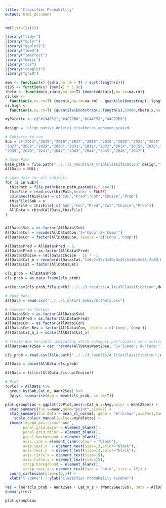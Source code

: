 ```yaml
---
title: "Classifier Probability"
output: html_document
---
```


```r
rm(list=(ls()))

library("tidyr")
library("dplyr")
library("ggplot2")
library("lme4")
library("lmerTest")
library("Hmisc")
library("car")
library("cowplot")
library("grid")

sem <- function(x) {sd(x,na.rm = T) / sqrt(length(x))}
ci95 <- function(x) {sem(x) * 1.96}
theta <- function(x,xdata,na.rm=T) {mean(xdata[x],na.rm=na.rm)}
ci.low <- 
  function(x,na.rm=T) {mean(x,na.rm=na.rm) - quantile(bootstrap(1:length(x),10000,theta,x,na.rm=na.rm)$thetastar,.025,na.rm=na.rm)}
ci.high <- 
  function(x,na.rm=T) {quantile(bootstrap(1:length(x),10000,theta,x,na.rm=na.rm)$thetastar,.975,na.rm=na.rm) - mean(x,na.rm=na.rm)}

myPalette <- c("#C44E52","#4C72B0","#C44E52","#4C72B0")

design = 'align_native_delete1_trialbetas_copemap_scaled'

```

```r
# Subjects to run
Sub = c("2013","2015","2016","2017","2018","2019","2020","2021","2022","2024",
"2027","2028","2029","2030","2031","2032","2033","2034","2035","2036","2038",
"2039","2040","2041","2042","2043","2044","2045","2046","2047")

# Base Path
base_path = file.path("../../3_results/4_TrialClassification",design,"TrainTrial/vvs")  
AllData = NULL;

# Load data for all subjects
for (s in Sub){
  thisPath = file.path(base_path,paste0(s,".csv"))
  thisFile = read.csv(thisPath,header = FALSE)
  colnames(thisFile) = c("Con","Pred","Cat","Choice","Prob")
  thisFile$Sub = s
  thisFile = thisFile[,c("Sub","Con","Pred","Cat","Choice","Prob")]
  AllData = rbind(AllData,thisFile)
}


AllData$Sub = as.factor(AllData$Sub)
AllData$Con = recode(AllData$Con,"1='Coop';2='Comp'")
AllData$Con = factor(AllData$Con, levels = c('Coop','Comp'))

AllData$Pred = AllData$Pred - 1;
AllData$Pred = as.factor(AllData$Pred)
AllData$Choice = (AllData$Choice - 1) * -1
AllData$Cat_n = recode(AllData$Cat,"1=0;2=35;3=40;4=45;5=50;6=55;7=60;8=65;9=100")
AllData$Cat = factor(AllData$Cat)

cls_prob = AllData$Prob
cls_prob = as.data.frame(cls_prob)

write.csv(cls_prob,file.path("../../3_results/4_TrialClassification",design,"TrainTrial/vvs/AllProb.csv"), row.names = F)

```

```r
# Read data
AllData = read.csv("../../1_data/1_behav/AllData.csv")

# Convert to factors
AllData$Sub = as.factor(AllData$Sub)
AllData$Pred = as.factor(AllData$Pred)
AllData$Con = as.factor(AllData$Con)
AllData$Con_Rev = factor(AllData$Con, levels = c('Coop','Comp'))
AllData$Cat_n_z = scale(AllData$Cat_n)

# Create New Variable indicating which category partcipants were motivated to see
AllData$Want2See = car::recode(AllData$Want2See, "1='Scene'; 0='Face'")

cls_prob = read.csv(file.path("../../3_results/4_TrialClassification",design,"TrainTrial/vvs/AllProb.csv"))

AllData = cbind(AllData,cls_prob)

AllData = filter(AllData,!is.na(Choice))
```

```r
# Plot 
toPlot = AllData %>% 
  group_by(Sub,Cat_n, Want2See) %>% 
  dplyr::summarise(Avg = mean(cls_prob, na.rm=T))

plot.groupbias = ggplot(toPlot,aes(x=Cat_n,y=Avg,color = Want2See)) +
  stat_summary(fun.y=mean,geom="point",size=2) +
  stat_summary(fun.data = mean_cl_normal, geom = "errorbar",width=1,fun.args = list(mult = 1)) +
    scale_colour_manual(values=myPalette) +
  theme(legend.position="none",
        panel.grid.major = element_blank(), 
        panel.grid.minor = element_blank(), 
        panel.background = element_blank(),
        axis.line = element_line(colour = "black"),
        axis.text.x  = element_text(size=13,color="black"),
        axis.text.y  = element_text(size=13,color="black"),
        axis.title.x = element_text(size=15),
        axis.title.y = element_text(size=15),
        strip.background = element_blank(),
        strip.text.x = element_text(face = "bold", size = 15)) +
  coord_cartesian(ylim=c(0,1)) +
  xlab("% Scene") + ylab("Classifier Probability (Scene)")

res = lmer(cls_prob ~ Want2See + Cat_n_z + (Want2See|Sub), data = AllData)
summary(res)
```

```r
plot.groupbias 
```


